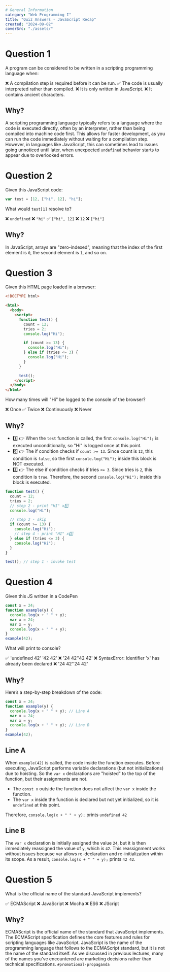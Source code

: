 ```yaml
---
# General Information
category: "Web Programming I"
title: "Quiz Answers - JavaScript Recap"
created: "2024-09-02"
coverSrc: "./assets/"
---
```


# Question 1

A program can be considered to be written in a scripting programming language when:

❌ A compilation step is required before it can be run.
✅ The code is usually interpreted rather than compiled.
❌ It is only written in JavaScript.
❌ It contains ancient characters.

## Why?

A scripting programming language typically refers to a language where the code is executed directly, often by an interpreter, rather than being compiled into machine code first. This allows for faster development, as you can run the code immediately without waiting for a compilation step. However, in languages like JavaScript, this can sometimes lead to issues going unnoticed until later, when unexpected `undefined` behavior starts to appear due to overlooked errors.

# Question 2

Given this JavaScript code:

```js
var test = [12, ["hi", 12], "hi"];
```

What would `test[1]` resolve to?

❌ `undefined`
❌ `"hi"`
✅ `["hi", 12]`
❌ `12`
❌ `["hi"]`

## Why?

In JavaScript, arrays are "zero-indexed", meaning that the index of the first element is `0`, the second element is `1`, and so on.

# Question 3

Given this HTML page loaded in a browser:

```html
<!DOCTYPE html>

<html>
  <body>
    <script>
      function test() {
        count = 12;
        tries = 2;
        console.log("Hi");

        if (count >= 13) {
          console.log("Hi");
        } else if (tries <= 3) {
          console.log("Hi");
        }
      }

      test();
    </script>
  </body>
</html>
```

How many times will "Hi" be logged to the console of the browser?

❌ Once
✅ Twice
❌ Continuously
❌ Never

## Why?

- 1️⃣ 👉 When the `test` function is called, the first `console.log("Hi");` is executed unconditionally, so "Hi" is logged once at this point.
- 0️⃣ 👉 The if condition checks if `count >= 13`. Since count is `12`, this condition is `false`, so the first `console.log("Hi");` inside this block is NOT executed.
- 2️⃣ 👉 The else if condition checks if tries `<= 3`. Since tries is `2`, this condition is `true`. Therefore, the second `console.log("Hi");` inside this block is executed.

```js
function test() {
  count = 12;
  tries = 2;
  // step 2 - print "HI" x1️⃣
  console.log("Hi");

  // step 3 - skip
  if (count >= 13) {
    console.log("Hi");
    // step 4 - print "HI" x2️⃣
  } else if (tries <= 3) {
    console.log("Hi");
  }
}

test(); // step 1 - invoke test
```

# Question 4

Given this JS written in a CodePen

```js
const x = 24;
function example(y) {
  console.log(x + " " + y);
  var x = 24;
  var x = y;
  console.log(x + " " + y);
}
example(42);
```

What will print to console?

✅ 'undefined 42' '42 42'
❌ '24 42''42 42'
❌ SyntaxError: Identifier 'x' has already been declared
❌ '24 42''24 42'

## Why?

Here’s a step-by-step breakdown of the code:

```js
const x = 24;
function example(y) {
  console.log(x + " " + y); // Line A
  var x = 24;
  var x = y;
  console.log(x + " " + y); // Line B
}
example(42);
```

## Line A

When `example(42)` is called, the code inside the function executes. Before executing, JavaScript performs variable declarations (but not initializations) due to hoisting. So the `var x` declarations are "hoisted" to the top of the function, but their assignments are not.

- The `const x` outside the function does not affect the `var x` inside the function.
- The `var x` inside the function is declared but not yet initialized, so it is `undefined` at this point.

Therefore, `console.log(x + " " + y);` prints `undefined 42`

## Line B

The `var x` declaration is initially assigned the value `24`, but it is then immediately reassigned the value of `y`, which is `42`. This reassignment works without issues because var allows re-declaration and re-initialization within its scope. As a result, `console.log(x + " " + y);` prints `42 42`.

# Question 5

What is the official name of the standard JavaScript implements?

✅ ECMAScript
❌ JavaScript
❌ Mocha
❌ ES6
❌ JScript

## Why?

ECMAScript is the official name of the standard that JavaScript implements. The ECMAScript specification defines the core features and rules for scripting languages like JavaScript. JavaScript is the name of the programming language that follows to the ECMAScript standard, but it is not the name of the standard itself. As we discussed in previous lectures, many of the names you’ve encountered are marketing decisions rather than technical specifications. `#promotional-propaganda`
